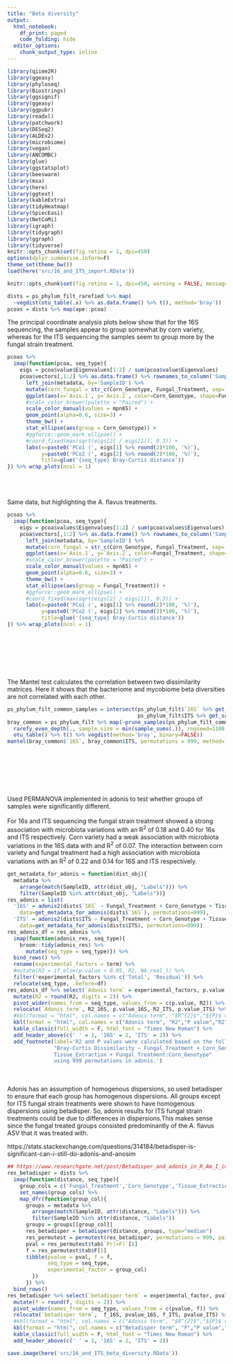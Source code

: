 ```yaml
---
title: "Beta diversity"
output:
  html_notebook:
    df_print: paged
    code_folding: hide
  editor_options: 
    chunk_output_type: inline
---
```

```r
library(qiime2R)
library(ggeasy)
library(phyloseq)
library(Biostrings)
library(ggsignif)
library(ggeasy)
library(ggpubr)
library(readxl)
library(patchwork)
library(DESeq2)
library(ALDEx2)
library(microbiome) 
library(vegan)
library(ANCOMBC)
library(glue)
library(ggstatsplot)
library(beeswarm)
library(msa)
library(here)
library(ggtext)
library(kableExtra)
library(tidyHeatmap)
library(SpiecEasi)
library(NetCoMi)
library(igraph)
library(tidygraph)
library(ggraph)
library(tidyverse)
knitr::opts_chunk$set(fig.retina = 1, dpi=450)
options(dplyr.summarise.inform=F)
theme_set(theme_bw())
load(here('src/16_and_ITS_import.RData'))
```

```r
knitr::opts_chunk$set(fig.retina = 1, dpi=450, warning = FALSE, message = FALSE)
```


```r
dists = ps_phylum_filt_rarefied %>% map(
  ~vegdist(otu_table(.x) %>% as.data.frame() %>% t(), method='bray'))
pcoas = dists %>% map(ape::pcoa)
```

The principal coordinate analysis plots below show that for the 16S sequencing, the samples appear to group somewhat by corn variety, whereas for the ITS sequencing the samples seem to group more by the fungal strain treatment.
```r
pcoas %>% 
  imap(function(pcoa, seq_type){
    eigs = pcoa$value$Eigenvalues[1:2] / sum(pcoa$value$Eigenvalues)
    pcoa$vectors[,1:2] %>% as.data.frame() %>% rownames_to_column('SampleID') %>%
      left_join(metadata, by='SampleID') %>% 
      mutate(corn_fungal = str_c(Corn_Genotype, Fungal_Treatment, sep='_')) %>%
      ggplot(aes(x=`Axis.1`, y=`Axis.2`, color=Corn_Genotype, shape=Fungal_Treatment)) +
      #scale_color_brewer(palette = "Paired") +
      scale_color_manual(values = mpn65) +
      geom_point(alpha=0.6, size=3) +
      theme_bw() +
      stat_ellipse(aes(group = Corn_Genotype)) +
      #ggforce::geom_mark_ellipse() +
      #coord_fixed(max(sqrt(eigs[2] / eigs[1]), 0.3)) +
      labs(x=paste0('PCo1 (', eigs[1] %>% round(2)*100, '%)'),
           y=paste0('PCo2 (', eigs[2] %>% round(2)*100, '%)'),
           title=glue('{seq_type} Bray-Curtis distance'))
}) %>% wrap_plots(ncol = 1)
```
<br><br><br>
Same data, but highlighting the A. flavus treatments.
```r
pcoas %>% 
  imap(function(pcoa, seq_type){
    eigs = pcoa$values$Eigenvalues[1:2] / sum(pcoa$values$Eigenvalues)
    pcoa$vectors[,1:2] %>% as.data.frame() %>% rownames_to_column('SampleID') %>%
      left_join(metadata, by='SampleID') %>% 
      mutate(corn_fungal = str_c(Corn_Genotype, Fungal_Treatment, sep='_')) %>%
      ggplot(aes(x=`Axis.1`, y=`Axis.2`, color=Fungal_Treatment, shape=Corn_Genotype)) +
      #scale_color_brewer(palette = "Paired") +
      scale_color_manual(values = mpn65) +
      geom_point(alpha=0.6, size=3) +
      theme_bw() +
      stat_ellipse(aes(group = Fungal_Treatment)) +
      #ggforce::geom_mark_ellipse() +
      #coord_fixed(max(sqrt(eigs[2] / eigs[1]), 0.3)) +
      labs(x=paste0('PCo1 (', eigs[1] %>% round(2)*100, '%)'),
           y=paste0('PCo2 (', eigs[2] %>% round(2)*100, '%)'),
           title=glue('{seq_type} Bray-Curtis distance'))
}) %>% wrap_plots(ncol = 1)
```
<br><br><br><br><br><br>
The Mantel test calculates the correlation between two dissimilarity matrices. Here it shows that the bacteriome and mycobiome beta diversities are not correlated with each other.
```r
ps_phylum_filt_common_samples = intersect(ps_phylum_filt$`16S` %>% get_sample_data() %>% pull(SampleID),
                                          ps_phylum_filt$ITS %>% get_sample_data() %>% pull(SampleID))
bray_common = ps_phylum_filt %>% map(~prune_samples(ps_phylum_filt_common_samples, .x) %>% 
  rarefy_even_depth(., sample.size = min(sample_sums(.)), rngseed=1100, replace=FALSE) %>% 
  otu_table() %>% t() %>% vegdist(method='bray', binary=FALSE))
mantel(bray_common$`16S`, bray_common$ITS, permutations = 999, method='spearman')
```
<br><br><br><br><br><br>
Used PERMANOVA implemented in adonis to test whether groups of samples were significantly different. 
<br><br>
 For 16s and ITS sequencing the fungal strain treatment showed a strong association with microbiota variations with an R^2^ of 0.18 and 0.40 for 16s and ITS respectively. Corn variety had a weak association with microbiota variations in the 16S data with and R^2^ of 0.07. The interaction between corn variety and fungal treatment had a high association with microbiota variations with an R^2^ of 0.22 and 0.14 for 16S and ITS respectively.

```r
get_metadata_for_adonis = function(dist_obj){
  metadata %>% 
    arrange(match(SampleID, attr(dist_obj, "Labels"))) %>%
    filter(SampleID %in% attr(dist_obj, "Labels"))}
res_adonis = list(
  '16S' = adonis2(dists$`16S` ~ Fungal_Treatment + Corn_Genotype + Tissue_Extraction + Fungal_Treatment:Corn_Genotype, 
    data=get_metadata_for_adonis(dists$`16S`), permutations=999),
  'ITS' = adonis2(dists$ITS ~ Fungal_Treatment + Corn_Genotype + Tissue_Extraction + Fungal_Treatment:Corn_Genotype, 
    data=get_metadata_for_adonis(dists$ITS), permutations=999))
res_adonis_df = res_adonis %>% 
  imap(function(adonis_res, seq_type){
    broom::tidy(adonis_res) %>%
      mutate(seq_type = seq_type)}) %>% 
  bind_rows() %>% 
  rename(experimental_factors = term) %>%
  #mutate(R2 = if_else(p.value < 0.05, R2, NA_real_)) %>% 
  filter(!experimental_factors %in% c('Total', 'Residual')) %>%
  relocate(seq_type, .before=df)
res_adonis_df %>% select(`Adonis term` = experimental_factors, p.value, R2, seq_type) %>%
  mutate(R2 = round(R2, digits = 2)) %>%
  pivot_wider(names_from = seq_type, values_from = c(p.value, R2)) %>% 
  relocate(`Adonis term`, R2_16S, p.value_16S, R2_ITS, p.value_ITS) %>%
  #kbl(format = "html", col.names = c("Adonis term", "$R^{2}$","${P}$ value","$R^{2}$","${P}$ value")) %>% 
  kbl(format = "html", col.names = c("Adonis term", "R2","P value","R2","P value")) %>%
  kable_classic(full_width = F, html_font = "Times New Roman") %>%
  add_header_above(c(' ' = 1, '16S' = 2, 'ITS' = 2)) %>%
  add_footnote(label='R2 and P values were calculated based on the following formula:
               "Bray-Curtis Dissimilarity ~ Fungal_Treatment + Corn_Genotype + 
               Tissue_Extraction + Fungal_Treatment:Corn_Genotype"
               using 999 permutations in adonis.')
```
<br><br>
Adonis has an assumption of homogenous dispersions, so used betadisper to ensure that each group has homogenous dispersions. All groups except for ITS fungal strain treatments were shown to have homogenous dispersions using betadisper. So, adonis results for ITS fungal strain treatments could be due to differences in dispersions.This makes sense since the fungal treated groups consisted predominantly of the A. flavus ASV that it was treated with.

https://stats.stackexchange.com/questions/314184/betadisper-is-significant-can-i-still-do-adonis-and-anosim
```r
## https://www.researchgate.net/post/Betadisper_and_adonis_in_R_Am_I_interpreting_my_output_correctly
res_betadisper = dists %>% 
  imap(function(distance, seq_type){
    group_cols = c('Fungal_Treatment','Corn_Genotype','Tissue_Extraction')
    set_names(group_cols) %>%
    map_dfr(function(group_col){
      groups = metadata %>% 
        arrange(match(SampleID, attr(distance, "Labels"))) %>%
        filter(SampleID %in% attr(distance, "Labels"))
      groups = groups[[group_col]]
      res_betadisper = betadisper(distance, groups, type="median")
      res_permutest = permutest(res_betadisper, permutations = 999, pairwise = TRUE)
      pval = res_permutest$tab$`Pr(>F)`[1]
      f = res_permutest$tab$F[1]
      tibble(pvalue = pval, f = f,
             seq_type = seq_type,
             experimental_factor = group_col)
        })
      }) %>%
  bind_rows()
res_betadisper %>% select(`betadisper term` = experimental_factor, pvalue, f, seq_type) %>%
  mutate(f = round(f, digits = 2)) %>%
  pivot_wider(names_from = seq_type, values_from = c(pvalue, f)) %>% 
  relocate(`betadisper term`,  f_16S, pvalue_16S, f_ITS, pvalue_ITS) %>%
  #kbl(format = "html", col.names = c("Adonis term", "$R^{2}$","${P}$ value","$R^{2}$","${P}$ value")) %>% 
  kbl(format = "html", col.names = c("Betadisper term", "F","P value","F","P value")) %>%
  kable_classic(full_width = F, html_font = "Times New Roman") %>%
  add_header_above(c(' ' = 1, '16S' = 2, 'ITS' = 2))
```
```r
save.image(here('src/16_and_ITS_beta_diversity.RData'))
```




